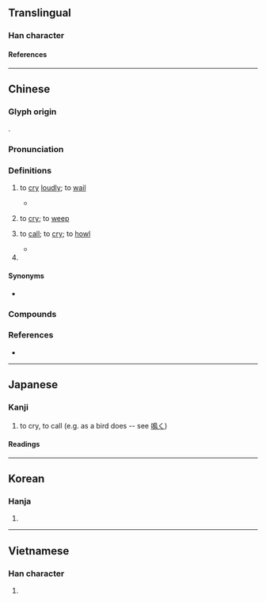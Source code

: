 {{character info}}
==Translingual==

===Han character===
{{Han char|rn=30|rad=口|as=09|sn=12|four=60027|canj=RYBB|ids=⿰口帝}}

====References====
{{Han ref|kx=0197.010|dkj=03887|dj=0418.220|hdz=10659.100|uh=557C}}

----

==Chinese==
{{zh-forms|alt=嗁,㖒,㖷,渧,*諦,謕}}

===Glyph origin===
{{Han etym}}
{{Han compound|口|帝|ls=psc|c1=s|c2=p|t1=mouth}}.

===Pronunciation===
{{zh-pron
|m=tí
|m-s=ti2
|dg=
|c=tai4
|c-t=hai3
|g=ti2
|h=pfs=thài/tì;gd=tai2/ti2
|h_note=thài/tai2 - vernacular; tì/ti2 - literary
|j=ti1
|mb=tî
|md=tiè/tà̤
|md_note=tiè - vernacular; tà̤ - literary
|mn=xm,qz,tw:thî/xm,qz:thê/zz:tê
|mn_note=Xiamen, Quanzhou: thî - vernacular; thê - literary
|mn-t=ti5
|w=3di
|x=di2
|mc=y
|oc=y
|cat=v,pn
}}

===Definitions===
{{zh-hanzi}}

# {{zh-no-solo}} to [[cry]] [[loudly]]; to [[wail]]
#: {{zh-x|啼哭|to cry loudly; to wail}}
#: {{zh-x|哭哭--啼啼|to cry continuously}}
#: {{zh-x|啼笑皆非|to be so ridiculous that it is both saddening and provokes laughter at the same time}}
#* {{zh-x|呼天 而 啼，盡哀 而 止。|ref=Lvshi Chunqiu}}
# {{lb|zh|dialectal|by extension}} to [[cry]]; to [[weep]]
# {{zh-no-solo}} {{lb|zh|of birds or beasts}} to [[call]]; to [[cry]]; to [[howl]]
#: {{zh-x|啼叫|to screech}}
#: {{zh-x|烏 啼|crows '''caw'''}}
#* {{zh-x|春眠 不 覺{jué} 曉，處處 聞 啼 鳥。||CL|ref='''Tang dynasty''', {{w|Meng Haoran}}, {{w2|zh|pref=《|春曉|suf=》}}}}
# {{surname|zh}}

====Synonyms====
* {{sense|to cry}}
{{zh-syn-saurus|哭泣}}
{{zh-dial|哭}}

===Compounds===
{{zh-der|啼飢號寒|哭哭啼啼|啼叫|悲啼|啼哭|啼笑皆非|乾啼濕哭|兒啼|啼天哭地|啼珠|啼鵑|啼痕|啼啼哭哭|亂啼|初試啼聲|啼聲|燕語鶯啼|燕舞鶯啼|月落烏啼|杜鵑啼血|柳啼花怨|望帝啼鵑|鶯啼|號寒啼飢|鶯啼燕語|啼嘛|兒啼帖|含啼|呱呱啼|呱啼|啼呼|啼咽|啼哭郎君|啼唱|啼喚|啼妝|啼明|啼明雞|啼泣|啼眼|啼粧|啼號|啼血|啼謼|啼饑|啼饑號寒|啼魂|啼鳴|嗥啼|嬌啼|射像止啼|怨啼鵑|柳泣花啼|濕哭乾啼|烏啼|烏啼引|烏夜啼|狗盜雞啼|猿啼鶴唳|猿啼鶴怨|玉啼|盜啼|破啼|葫蘆啼|蟬啼|詀啼|詛啼|銜啼|雌雉啼|驚啼|鳥哭猿啼|鳥啼花怨|鳥啼花落|鴞啼鬼嘯|鵑啼|鶯啼序|齊壘啼烏}}

===References===
* {{R:yue:Hanzi}}

----

==Japanese==

===Kanji===
{{ja-kanji|grade=|rs=口09}}

# to cry, to call (e.g. as a bird does -- see [[鳴く]])

====Readings====
{{ja-readings
|goon=だい
|kanon=てい
|kun=な-く
}}

----

==Korean==

===Hanja===
{{ko-hanja|hangeul=제|rv=je|mr=che|y=cey}}

# {{rfdef|ko|sort=口09}}

----

==Vietnamese==

===Han character===
{{vi-hantu|[[đề]]|rs=口09}}

# {{rfdef|vi|sort=口09}}